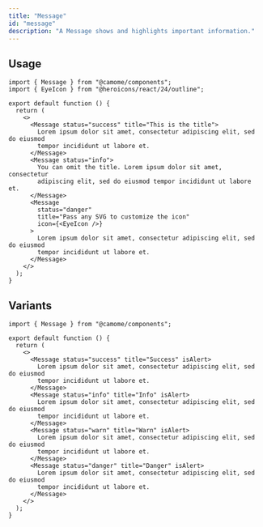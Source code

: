 ```yaml
---
title: "Message"
id: "message"
description: "A Message shows and highlights important information."
---
```


## Usage

```tsx live direction="vertical"
import { Message } from "@camome/components";
import { EyeIcon } from "@heroicons/react/24/outline";

export default function () {
  return (
    <>
      <Message status="success" title="This is the title">
        Lorem ipsum dolor sit amet, consectetur adipiscing elit, sed do eiusmod
        tempor incididunt ut labore et.
      </Message>
      <Message status="info">
        You can omit the title. Lorem ipsum dolor sit amet, consectetur
        adipiscing elit, sed do eiusmod tempor incididunt ut labore et.
      </Message>
      <Message
        status="danger"
        title="Pass any SVG to customize the icon"
        icon={<EyeIcon />}
      >
        Lorem ipsum dolor sit amet, consectetur adipiscing elit, sed do eiusmod
        tempor incididunt ut labore et.
      </Message>
    </>
  );
}
```

## Variants

```tsx live direction="vertical"
import { Message } from "@camome/components";

export default function () {
  return (
    <>
      <Message status="success" title="Success" isAlert>
        Lorem ipsum dolor sit amet, consectetur adipiscing elit, sed do eiusmod
        tempor incididunt ut labore et.
      </Message>
      <Message status="info" title="Info" isAlert>
        Lorem ipsum dolor sit amet, consectetur adipiscing elit, sed do eiusmod
        tempor incididunt ut labore et.
      </Message>
      <Message status="warn" title="Warn" isAlert>
        Lorem ipsum dolor sit amet, consectetur adipiscing elit, sed do eiusmod
        tempor incididunt ut labore et.
      </Message>
      <Message status="danger" title="Danger" isAlert>
        Lorem ipsum dolor sit amet, consectetur adipiscing elit, sed do eiusmod
        tempor incididunt ut labore et.
      </Message>
    </>
  );
}
```
